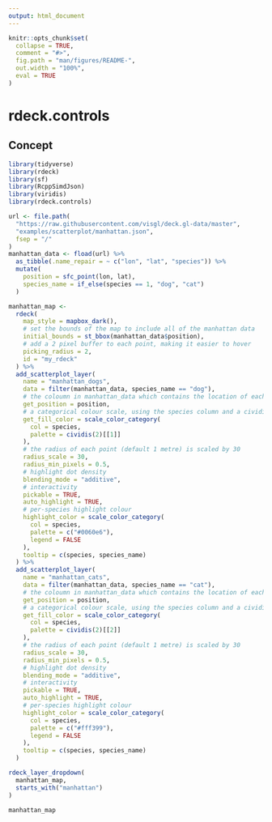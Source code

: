 ```yaml
---
output: html_document
---
```


<!-- README.md is generated from README.Rmd. Please edit that file -->

```r
knitr::opts_chunk$set(
  collapse = TRUE,
  comment = "#>",
  fig.path = "man/figures/README-",
  out.width = "100%",
  eval = TRUE
)
```

# rdeck.controls

<!-- badges: start -->
<!-- badges: end -->

## Concept

```r
library(tidyverse)
library(rdeck)
library(sf)
library(RcppSimdJson)
library(viridis)
library(rdeck.controls)

url <- file.path(
  "https://raw.githubusercontent.com/visgl/deck.gl-data/master",
  "examples/scatterplot/manhattan.json",
  fsep = "/"
)
manhattan_data <- fload(url) %>%
  as_tibble(.name_repair = ~ c("lon", "lat", "species")) %>%
  mutate(
    position = sfc_point(lon, lat),
    species_name = if_else(species == 1, "dog", "cat")
  )

manhattan_map <-
  rdeck(
    map_style = mapbox_dark(),
    # set the bounds of the map to include all of the manhattan data
    initial_bounds = st_bbox(manhattan_data$position),
    # add a 2 pixel buffer to each point, making it easier to hover
    picking_radius = 2,
    id = "my_rdeck"
  ) %>%
  add_scatterplot_layer(
    name = "manhattan_dogs",
    data = filter(manhattan_data, species_name == "dog"),
    # the coloumn in manhattan_data which contains the location of each point
    get_position = position,
    # a categorical colour scale, using the species column and a cividis colour palette
    get_fill_color = scale_color_category(
      col = species,
      palette = cividis(2)[[1]]
    ),
    # the radius of each point (default 1 metre) is scaled by 30
    radius_scale = 30,
    radius_min_pixels = 0.5,
    # highlight dot density
    blending_mode = "additive",
    # interactivity
    pickable = TRUE,
    auto_highlight = TRUE,
    # per-species highlight colour
    highlight_color = scale_color_category(
      col = species,
      palette = c("#0060e6"),
      legend = FALSE
    ),
    tooltip = c(species, species_name)
  ) %>%
  add_scatterplot_layer(
    name = "manhattan_cats",
    data = filter(manhattan_data, species_name == "cat"),
    # the coloumn in manhattan_data which contains the location of each point
    get_position = position,
    # a categorical colour scale, using the species column and a cividis colour palette
    get_fill_color = scale_color_category(
      col = species,
      palette = cividis(2)[[2]]
    ),
    # the radius of each point (default 1 metre) is scaled by 30
    radius_scale = 30,
    radius_min_pixels = 0.5,
    # highlight dot density
    blending_mode = "additive",
    # interactivity
    pickable = TRUE,
    auto_highlight = TRUE,
    # per-species highlight colour
    highlight_color = scale_color_category(
      col = species,
      palette = c("#fff399"),
      legend = FALSE
    ),
    tooltip = c(species, species_name)
  )
```

```r
rdeck_layer_dropdown(
  manhattan_map,
  starts_with("manhattan")
)
```

```r
manhattan_map
```